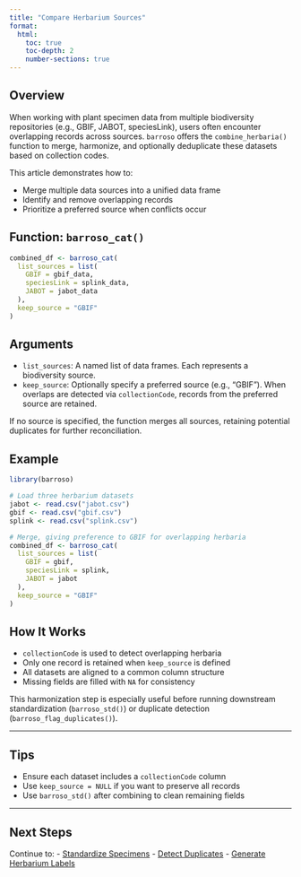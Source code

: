 ```yaml
---
title: "Compare Herbarium Sources"
format:
  html:
    toc: true
    toc-depth: 2
    number-sections: true
---
```


## Overview

When working with plant specimen data from multiple biodiversity repositories (e.g., GBIF, JABOT, speciesLink), users often encounter overlapping records across sources. `barroso` offers the `combine_herbaria()` function to merge, harmonize, and optionally deduplicate these datasets based on collection codes.

This article demonstrates how to:

- Merge multiple data sources into a unified data frame
- Identify and remove overlapping records
- Prioritize a preferred source when conflicts occur


## Function: `barroso_cat()`

```r
combined_df <- barroso_cat(
  list_sources = list(
    GBIF = gbif_data,
    speciesLink = splink_data,
    JABOT = jabot_data
  ),
  keep_source = "GBIF"
)
```

## Arguments

- `list_sources`: A named list of data frames. Each represents a biodiversity source.
- `keep_source`: Optionally specify a preferred source (e.g., "GBIF"). When overlaps are detected via `collectionCode`, records from the preferred source are retained.

If no source is specified, the function merges all sources, retaining potential duplicates for further reconciliation.


## Example

```r
library(barroso)

# Load three herbarium datasets
jabot <- read.csv("jabot.csv")
gbif <- read.csv("gbif.csv")
splink <- read.csv("splink.csv")

# Merge, giving preference to GBIF for overlapping herbaria
combined_df <- barroso_cat(
  list_sources = list(
    GBIF = gbif,
    speciesLink = splink,
    JABOT = jabot
  ),
  keep_source = "GBIF"
)
```

## How It Works

- `collectionCode` is used to detect overlapping herbaria
- Only one record is retained when `keep_source` is defined
- All datasets are aligned to a common column structure
- Missing fields are filled with `NA` for consistency

This harmonization step is especially useful before running downstream standardization (`barroso_std()`) or duplicate detection (`barroso_flag_duplicates()`).

---

## Tips

- Ensure each dataset includes a `collectionCode` column
- Use `keep_source = NULL` if you want to preserve all records
- Use `barroso_std()` after combining to clean remaining fields

---

## Next Steps

Continue to:
- [Standardize Specimens](/articles/standardize_specimens.qmd)
- [Detect Duplicates](/articles/detect_duplicates.qmd)
- [Generate Herbarium Labels](/articles/generate_herbarium_labels.qmd)
